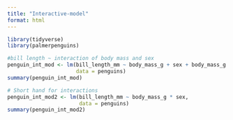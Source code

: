 ```yaml
---
title: "Interactive-model"
format: html
---
```

```r
library(tidyverse)
library(palmerpenguins)
```

```r
#bill length ~ interaction of body mass and sex
penguin_int_mod <- lm(bill_length_mm ~ body_mass_g + sex + body_mass_g:sex, 
                      data = penguins)
summary(penguin_int_mod)
```
```r
# Short hand for interactions
penguin_int_mod2 <- lm(bill_length_mm ~ body_mass_g * sex, 
                       data = penguins)
summary(penguin_int_mod2)
```

